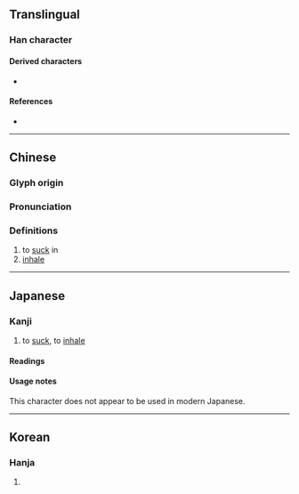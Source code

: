 {{character info}}
==Translingual==

===Han character===
{{Han char|rn=76|rad=欠|as=07|sn=11|four=57982|canj=DLNO|ids=⿰束欠}}

====Derived characters====
* {{l|mul|[[𠘂]], [[𤡃]], [[嗽]], [[嫰]], [[摗]], [[遬]], [[樕]], [[瘶]], [[𦌊]], [[𨱒]], [[𧐁]], [[𧷕]], [[簌]], [[蔌]], [[𧫷]], [[鏉]], [[𩌱]], [[𩐋]], [[𩮶]]}}

====References====
* {{Han ref|kx=0568.030|dkj=16086|dj=0956.160|hdz=32139.100|uh=6B36|ud=27446|bh=D5D6|bd=54742}}

----

==Chinese==
{{zh-forms}}

===Glyph origin===
{{Han etym}}

===Pronunciation===
{{zh-pron
|m=shuò,sòu
|c=sok3
|mn=suh
|mc=y
|oc=y
|ma=
|cat=v
}}

===Definitions===
{{zh-hanzi}}

# to [[suck]] in
# [[inhale]]

----

==Japanese==

===Kanji===
{{ja-kanji|grade=uc|rs=欠07}}

# to [[suck]], to [[inhale]]

====Readings====
{{ja-readings
|on=[[さく]] (saku), [[しゅく]] (shuku), [[すく]] (suku)
|kun=[[すう]] (suu)
}}

====Usage notes====
This character does not appear to be used in modern Japanese.

----

==Korean==

===Hanja===
{{ko-hanja|hangeul=삭|eumhun=|rv=sak|mr=sak|y=sak}}

# {{rfdef|ko|sort=欠07}}